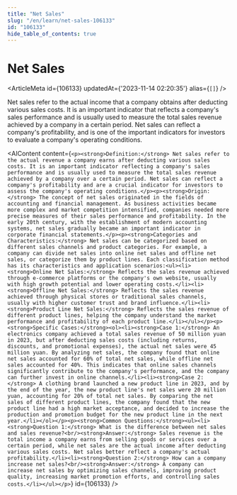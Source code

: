 ```yaml
---
title: "Net Sales"
slug: "/en/learn/net-sales-106133"
id: "106133"
hide_table_of_contents: true
---
```



# Net Sales

<ArticleMeta id={106133} updatedAt={'2023-11-14 02:20:35'} alias={`[]`} />
<div className='border-solid border-b border-t-0 my-4 border-[var(--ifm-color-gray-300)]' />

Net sales refer to the actual income that a company obtains after deducting various sales costs. It is an important indicator that reflects a company's sales performance and is usually used to measure the total sales revenue achieved by a company in a certain period. Net sales can reflect a company's profitability, and is one of the important indicators for investors to evaluate a company's operating conditions.

<AIContent content={`<p><strong>Definition:</strong> Net sales refer to the actual revenue a company earns after deducting various sales costs. It is an important indicator reflecting a company's sales performance and is usually used to measure the total sales revenue achieved by a company over a certain period. Net sales can reflect a company's profitability and are a crucial indicator for investors to assess the company's operating conditions.</p><p><strong>Origin:</strong> The concept of net sales originated in the fields of accounting and financial management. As business activities became more complex and market competition intensified, companies needed more precise measures of their sales performance and profitability. In the early 20th century, with the establishment of modern accounting systems, net sales gradually became an important indicator in corporate financial statements.</p><p><strong>Categories and Characteristics:</strong> Net sales can be categorized based on different sales channels and product categories. For example, a company can divide net sales into online net sales and offline net sales, or categorize them by product lines. Each classification method has its characteristics and application scenarios:<ul><li><strong>Online Net Sales:</strong> Reflects the sales revenue achieved through e-commerce platforms or the company's own website, usually with high growth potential and lower operating costs.</li><li><strong>Offline Net Sales:</strong> Reflects the sales revenue achieved through physical stores or traditional sales channels, usually with higher customer trust and brand influence.</li><li><strong>Product Line Net Sales:</strong> Reflects the sales revenue of different product lines, helping the company understand the market performance and profitability of each product line.</li></ul></p><p><strong>Specific Cases:</strong><ol><li><strong>Case 1:</strong> An electronics company achieved a total sales revenue of 50 million yuan in 2023, but after deducting sales costs (including returns, discounts, and promotional expenses), the actual net sales were 45 million yuan. By analyzing net sales, the company found that online net sales accounted for 60% of total net sales, while offline net sales accounted for 40%. This indicates that online sales channels significantly contribute to the company's performance, and the company can further invest in online channels.</li><li><strong>Case 2:</strong> A clothing brand launched a new product line in 2023, and by the end of the year, the new product line's net sales were 20 million yuan, accounting for 20% of total net sales. By comparing the net sales of different product lines, the company found that the new product line had a high market acceptance, and decided to increase the production and promotion budget for the new product line in the next year.</li></ol></p><p><strong>Common Questions:</strong><ul><li><strong>Question 1:</strong> What is the difference between net sales and sales revenue?<br/><strong>Answer:</strong> Sales revenue is the total income a company earns from selling goods or services over a certain period, while net sales are the actual income after deducting various sales costs. Net sales better reflect a company's actual profitability.</li><li><strong>Question 2:</strong> How can a company increase net sales?<br/><strong>Answer:</strong> A company can increase net sales by optimizing sales channels, improving product quality, increasing market promotion efforts, and controlling sales costs.</li></ul></p>`} id={106133} />
